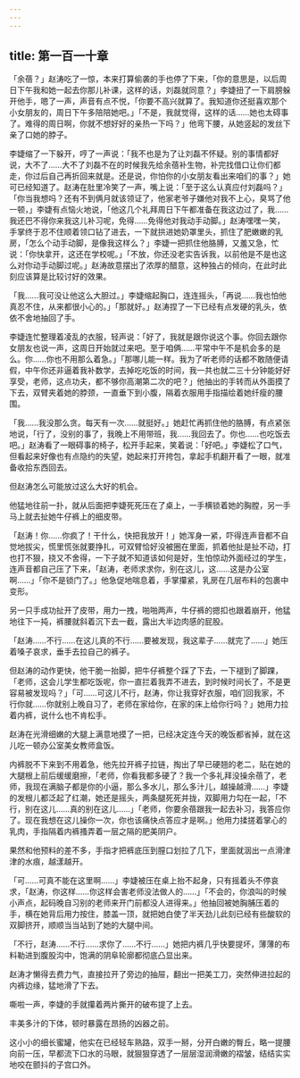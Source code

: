 ```yaml
---
---
---
```

title: 第一百一十章
---



「余蓓？」赵涛吃了一惊，本来打算偷袭的手也停了下来，「你的意思是，以后周日下午我和她一起去你那儿补课，这样的话，刘磊就同意？」李婕扭了一下肩膀躲开他手，嗯了一声，声音有点不悦，「你要不高兴就算了。我知道你还挺喜欢那个小女朋友的，周日下午多陪陪她吧。」「不是，我就觉得，这样的话……她也太碍事了。难得的周日啊，你就不想好好的亲热一下吗？」他弯下腰，从她竖起的发丝下亲了口她的脖子。

李婕缩了一下躲开，哼了一声说：「我不也是为了让刘磊不怀疑。别的事情都好说，大不了……大不了刘磊不在的时候我先给余蓓补生物，补完找借口让你们都走，你过后自己再折回来就是。还是说，你怕你的小女朋友看出来咱们的事？」她可已经知道了。赵涛在肚里冷笑了一声，嘴上说：「至于这么认真应付刘磊吗？」「你当我想吗？还有不到俩月就该领证了，他家老爷子嫌他对我不上心，臭骂了他一顿，」李婕有点恼火地说，「他这几个礼拜周日下午都准备在我这边过了，我……我还巴不得你来我这儿补习呢，免得……免得他对我动手动脚。」赵涛嘿嘿一笑，手掌终于忍不住顺着领口钻了进去，一下就拱进她奶罩里头，抓住了肥嫩嫩的乳房，「怎么个动手动脚，是像我这样么？」李婕一把抓住他胳膊，又羞又急，忙说：「你快拿开，这还在学校呢。」「不放，你还没老实告诉我，以前他是不是也这么对你动手动脚过呢。」赵涛故意摆出了浓厚的醋意，这种独占的倾向，在此时此刻应该算是比较讨好的效果。

「我……我可没让他这么大胆过。」李婕缩起胸口，连连摇头，「再说……我也怕他真忍不住，从来都很小心的。」「那就好。」赵涛捏了一下已经有点发硬的乳头，依依不舍地抽回了手。

李婕连忙整理着凌乱的衣服，轻声说：「好了，我就是跟你说这个事。你回去跟你女朋友也说一声，这周日开始就过来吧。至于咱俩……平常中午不是机会多的是么。你……你也不用那么着急。」「那哪儿能一样。我为了听老师的话都不敢随便请假，中午你还非逼着我补数学，去掉吃吃饭的时间，我一共也就二三十分钟能好好享受，老师，这点功夫，都不够你高潮第二次的吧？」他抽出的手转而从外面摸了下去，双臂夹着她的脖颈，一直垂下到小腹，隔着衣服用手指描绘着她纤瘦的腰围。

「我……我没那么贪。每天有一次……就挺好。」她赶忙再抓住他的胳膊，有点紧张地说，「行了，没别的事了，我晚上不用带班，我……我回去了。你也……也吃饭去吧。」赵涛看了一眼碍事的椅子，松开手起来，笑着说：「好吧。」李婕松了口气，但看起来好像也有点隐约的失望，她起来打开挎包，拿起手机翻开看了一眼，就准备收拾东西回去。

但赵涛怎么可能放过这么大好的机会。

他猛地往前一扑，就从后面把李婕死死压在了桌上，一手横锁着她的胸膛，另一手马上就去扯她牛仔裤上的细皮带。

「赵涛！你……你疯了！干什么，快把我放开！」她浑身一紧，吓得连声音都不自觉地拔尖，慌里慌张就要挣扎，可双臂恰好没被圈在里面，抓着他扯是扯不动，打也打不狠，挠又不舍得，一下子就不知道该如何是好，生怕惊动外面经过的学生，连声音都自己压了下来，「赵涛，老师求求你，别在这儿，这……这是办公室啊……」「你不是锁门了。」他急促地喘息着，手掌攥紧，乳房在几层布料的包裹中变形。

另一只手成功扯开了皮带，用力一拽，啪啪两声，牛仔裤的摁扣也跟着崩开，他猛地往下一扽，裤腰就斜着沉下去一截，露出大半边肉感的屁股。

「赵涛……不行……在这儿真的不行……要被发现，我这辈子……就完了……」她压着嗓子哀求，垂手去拉自己的裤子。

但赵涛的动作更快，他干脆一抬脚，把牛仔裤整个踩了下去，一下褪到了脚踝，「老师，这会儿学生都吃饭呢，你一直拦着我弄不进去，到时候时间长了，不是更容易被发现吗？」「可……可这儿不行，赵涛，你让我穿好衣服，咱们回我家，不行你就……你就别上晚自习了，老师在家给你，在家的床上给你行吗？」她用力拉着内裤，说什么也不肯松手。

赵涛在光滑细嫩的大腿上满意地摸了一把，已经决定连今天的晚饭都省掉，就在这儿吃一顿办公室美女教师盒饭。

内裤脱不下来到不用着急，他先拉开裤子拉链，掏出了早已硬翘的老二，贴在她的大腿根上前后缓缓磨擦，「老师，你看我都多硬了？我一个多礼拜没操余蓓了，老师，我现在满脑子都是你的小逼，那么多水儿，那么多汁儿，越操越滑……」李婕的发根儿都泛起了红潮，她还是摇头，两条腿死死并拢，双脚用力勾在一起，「不行，别在这儿……真的别在这儿……」「老师，你要余蓓跟我一起去补习，我答应你了。现在我想在这儿操你一次，你也该痛快点答应才是啊。」他用力揉搓着掌心的乳肉，手指隔着内裤搔弄着一层之隔的肥美阴户。

果然和他预料的差不多，手指才把裤底压到膣口划拉了几下，里面就洇出一点滑津津的水痕，越漾越开。

「可……可真不能在这里啊……」李婕被压在桌上抬不起身，只有摇着头不停哀求，「赵涛，你这样……你这样会害老师没法做人的……」「不会的，你浪叫的时候小声点，起码晚自习别的老师来开门前都没人进得来。」他抽回被她胸脯压着的手，横在她背后用力按住，膝盖一顶，就把她白使了半天劲儿此刻已经有些酸软的双脚挤开，顺顺当当站到了她的大腿中间。

「不行，赵涛……不行……求你了……不行……」她把内裤几乎快要提坏，薄薄的布料勒进到腹股沟中，饱满的阴阜轮廓都彻底凸显出来。

赵涛才懒得去费力气，直接拉开了旁边的抽屉，翻出一把美工刀，突然伸进拉起的内裤边缘，猛地滑了下去。

嘶啦一声，李婕的手就攥着两片撕开的破布提了上去。

丰美多汁的下体，顿时暴露在昂扬的凶器之前。

这小小的细长蜜罐，他实在已经轻车熟路，双手一掰，分开白嫩的臀丘，略一提腰向前一压，早都流下口水的马眼，就狠狠穿透了一层层湿润滑嫩的褶皱，结结实实地咬在颤抖的子宫口外。